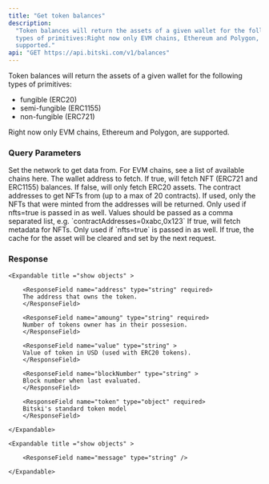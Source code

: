 ```yaml
---
title: "Get token balances"
description:
  "Token balances will return the assets of a given wallet for the following
  types of primitives:Right now only EVM chains, Ethereum and Polygon, are
  supported."
api: "GET https://api.bitski.com/v1/balances"
---
```


Token balances will return the assets of a given wallet for the following types
of primitives:

- fungible (ERC20)
- semi-fungible (ERC1155)
- non-fungible (ERC721)

Right now only EVM chains, Ethereum and Polygon, are supported.

### Query Parameters

<ParamField query="chainId" type="integer" default="1" required>
  Set the network to get data from. For EVM chains, see a list of available
  chains here.
</ParamField>

<ParamField query="address" type="string" required>
  The wallet address to fetch.
</ParamField>

<ParamField query="nfts" type="boolean">
If true, will fetch NFT (ERC721 and ERC1155) balances. If false, will only fetch ERC20 assets.

</ParamField>

<ParamField query="contractAddresses" type="array of string">
  The contract addresses to get NFTs from (up to a max of 20 contracts). If
  used, only the NFTs that were minted from the addresses will be returned. Only
  used if nfts=true is passed in as well. Values should be passed as a comma
  separated list, e.g. `contractAddresses=0xabc,0x123`
</ParamField>

<ParamField query="fetchNftMetadata" type="boolean">
  If true, will fetch metadata for NFTs. Only used if `nfts=true` is passed in
  as well.
</ParamField>

<ParamField query="forceRefresh" type="boolean">
  If true, the cache for the asset will be cleared and set by the next request.
</ParamField>

### Response

<ParamField body="balances" type="array of object" required>

    <Expandable title ="show objects" >

        <ResponseField name="address" type="string" required>
        The address that owns the token.
        </ResponseField>

        <ResponseField name="amoung" type="string" required>
        Number of tokens owner has in their possesion.
        </ResponseField>

        <ResponseField name="value" type="string" >
        Value of token in USD (used with ERC20 tokens).
        </ResponseField>

        <ResponseField name="blockNumber" type="string" >
        Block number when last evaluated.
        </ResponseField>

        <ResponseField name="token" type="object" required>
        Bitski's standard token model
        </ResponseField>

    </Expandable>

</ParamField>

<ParamField body= "error" type="object" required >
  
    <Expandable title ="show objects" >

        <ResponseField name="message" type="string" />

    </Expandable>

</ParamField>
